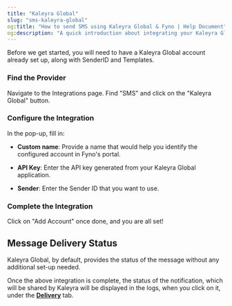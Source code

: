 ```yaml
---
title: "Kaleyra Global"
slug: "sms-kaleyra-global"
og:title: "How to send SMS using Kaleyra Global & Fyno | Help Document"
og:description: "A quick introduction about integrating your Kaleyra Global SMS account into Fyno."
---
```


Before we get started, you will need to have a Kaleyra Global account already set up, along with SenderID and Templates.

<Steps>

### Find the Provider

Navigate to the Integrations page. Find "SMS" and click on the "Kaleyra Global" button.

### Configure the Integration

In the pop-up, fill in:

-   **Custom name**: Provide a name that would help you identify the configured account in Fyno's portal.

-   **API Key**: Enter the API key generated from your Kaleyra Global application.

-   **Sender**: Enter the Sender ID that you want to use.

### Complete the Integration

Click on "Add Account" once done, and you are all set!

</Steps>

## Message Delivery Status

Kaleyra Global, by default, provides the status of the message without any additional set-up needed.

Once the above integration is complete, the status of the notification, which will be shared by Kaleyra will be displayed in the logs, when you click on it, under the **[Delivery](./log-details-delivery)** tab.
